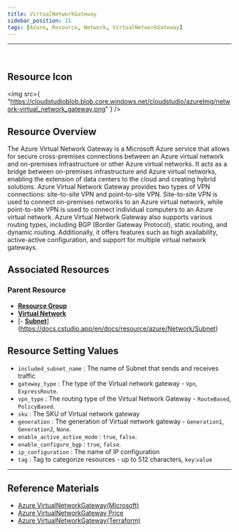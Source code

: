 ```yaml
---
title: VirtualNetworkGateway
sidebar_position: 15
tags: [Azure, Resource, Network, VirtualNetworkGateway]
---
```


<hr />
<br />

## Resource Icon

<img
    src={
        "https://cloudstudioblob.blob.core.windows.net/cloudstudio/azureImg/network-virtual_network_gateway.png"
    }
/>

## Resource Overview

The Azure Virtual Network Gateway is a Microsoft Azure service that allows for secure cross-premises connections between an Azure virtual network and on-premises infrastructure or other Azure virtual networks. 
It acts as a bridge between on-premises infrastructure and Azure virtual networks, enabling the extension of data centers to the cloud and creating hybrid solutions.
Azure Virtual Network Gateway provides two types of VPN connections: site-to-site VPN and point-to-site VPN. 
Site-to-site VPN is used to connect on-premises networks to an Azure virtual network, while point-to-site VPN is used to connect individual computers to an Azure virtual network.
Azure Virtual Network Gateway also supports various routing types, including BGP (Border Gateway Protocol), static routing, and dynamic routing. 
Additionally, it offers features such as high availability, active-active configuration, and support for multiple virtual network gateways.

## Associated Resources

### Parent Resource

-   [**Resource Group**](https://docs.cstudio.app/en/docs/resource/azure/Base/ResourceGroup)
-   [**Virtual Network**](https://docs.cstudio.app/en/docs/resource/azure/Network/VirtualNetwork)
-   [- [**Subnet**](https://docs.cstudio.app/en/docs/resource/azure/Network/Subnet)](https://docs.cstudio.app/en/docs/resource/azure/Network/Subnet)

## Resource Setting Values

-   `included_subnet_name` : The name of Subnet that sends and receives traffic
-   `gateway_type` : The type of the Virtual network gateway - `Vpn`, `ExpressRoute`.
-   `vpn_type` : The routing type of the Virtual Network Gateway - `RouteBased`, `PolicyBased`.
-   `sku` : The SKU of Virtual network gateway
-   `generation` : The generation of Virtual network gateway - `Generation1`, `Generation2`, `None`.
-   `enable_active_active_mode` : `true`, `false`.
-   `enable_configure_bgp` : `true`, `false`.
-   `ip_configuration` : The name of IP configuration
-   `tag` : Tag to categorize resources - up to 512 characters, `key`:`value`

---

## Reference Materials

-   [Azure VirtualNetworkGateway(Microsoft)](https://learn.microsoft.com/ko-kr/azure/vpn-gateway/vpn-gateway-about-vpngateways)
-   [Azure VirtualNetworkGateway Price](https://azure.microsoft.com/en-us/pricing/details/vpn-gateway/)
-   [Azure VirtualNetworkGateway(Terraform)](https://registry.terraform.io/providers/hashicorp/azurerm/latest/docs/resources/virtual_network_gateway)
